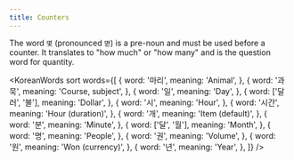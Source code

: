 ```yaml
---
title: Counters
---
```



The word `몇` (pronounced `멷`) is a pre-noun and must be used before a counter. It translates to
"how much" or "how many" and is the question word for quantity.

<KoreanWords
  sort
  words={[
    {
      word: '마리',
      meaning: 'Animal',
    },
    {
      word: '과묵',
      meaning: 'Course, subject',
    },
    {
      word: '일',
      meaning: 'Day',
    },
    {
      word: ['달러', '불'],
      meaning: 'Dollar',
    },
    {
      word: '시',
      meaning: 'Hour',
    },
    {
      word: '시간',
      meaning: 'Hour (duration)',
    },
    {
      word: '개',
      meaning: 'Item (default)',
    },
    {
      word: '분',
      meaning: 'Minute',
    },
    {
      word: ['달', '월'],
      meaning: 'Month',
    },
    {
      word: '명',
      meaning: 'People',
    },
    {
      word: '권',
      meaning: 'Volume',
    },
    {
      word: '원',
      meaning: 'Won (currency)',
    },
    {
      word: '년',
      meaning: 'Year',
    },
  ]}
/>
